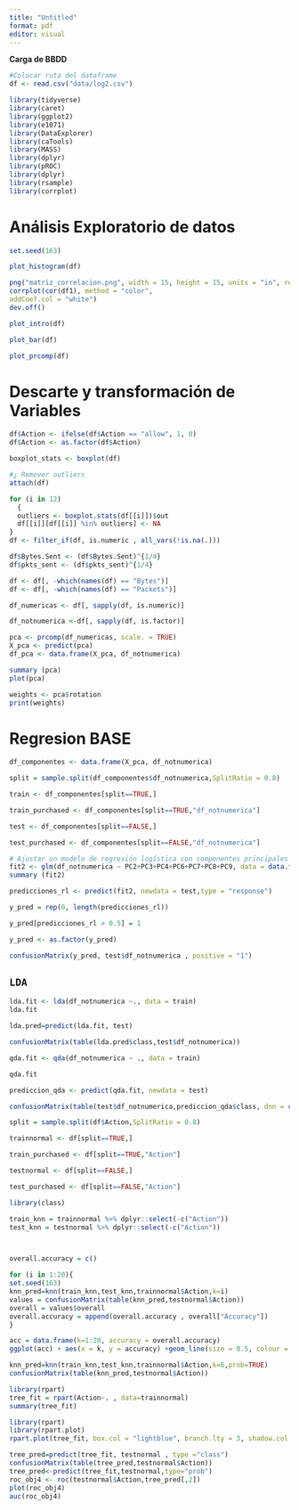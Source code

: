---
title: "Untitled"
format: pdf
editor: visual
---

**Carga de BBDD**

```{r}
#Colocar ruta del dataframe
df <- read.csv("data/log2.csv")
```

```{r , results='hide', warning=FALSE, message=FALSE}


library(tidyverse)
library(caret)
library(ggplot2)
library(e1071)
library(DataExplorer)
library(caTools)
library(MASS)
library(dplyr)
library(pROC)
library(dplyr)
library(rsample)
library(corrplot)
```

# **Análisis Exploratorio de datos**

```{r}
set.seed(163)
```

```{r}
plot_histogram(df)
```

```{r}
png("matriz_correlacion.png", width = 15, height = 15, units = "in", res = 300)
corrplot(cor(df1), method = "color",
addCoef.col = "white")
dev.off()

```

```{r}
plot_intro(df)
```

```{r}
plot_bar(df)
```

```{r}
plot_prcomp(df)
```

# **Descarte y transformación de Variables**

```{r}

df$Action <- ifelse(df$Action == "allow", 1, 0)
df$Action <- as.factor(df$Action)

```

```{r}
boxplot_stats <- boxplot(df)
```

```{r}
#¿ Remover outliers
attach(df)

for (i in 12)
  {
  outliers <- boxplot.stats(df[[i]])$out
  df[[i]][df[[i]] %in% outliers] <- NA
}
df <- filter_if(df, is.numeric , all_vars(!is.na(.)))
```

```{r}
df$Bytes.Sent <- (df$Bytes.Sent)^{1/4}
df$pkts_sent <- (df$pkts_sent)^{1/4}
```

```{r}
df <- df[, -which(names(df) == "Bytes")]
df <- df[, -which(names(df) == "Packets")]

```

```{r}
df_numericas <- df[, sapply(df, is.numeric)]

df_notnumerica <-df[, sapply(df, is.factor)]


```

```{r}
pca <- prcomp(df_numericas, scale. = TRUE)
X_pca <- predict(pca)
df_pca <- data.frame(X_pca, df_notnumerica)
```

```{r}
summary (pca)
plot(pca)
```

```{r}
weights <- pca$rotation
print(weights)
```

# **Regresion BASE**

```{r}
df_componentes <- data.frame(X_pca, df_notnumerica)
```

```{r}
split = sample.split(df_componentes$df_notnumerica,SplitRatio = 0.8)

train <- df_componentes[split==TRUE,]

train_purchased <- df_componentes[split==TRUE,"df_notnumerica"]

test <- df_componentes[split==FALSE,]

test_purchased <- df_componentes[split==FALSE,"df_notnumerica"]

```

```{r}
# Ajustar un modelo de regresión logística con componentes principales
fit2 <- glm(df_notnumerica ~ PC2+PC3+PC4+PC6+PC7+PC8+PC9, data = data.frame(train), family = binomial)
summary (fit2)
```

```{r}



predicciones_rl <- predict(fit2, newdata = test,type = "response")

y_pred = rep(0, length(predicciones_rl))

y_pred[predicciones_rl > 0.5] = 1

y_pred <- as.factor(y_pred)

confusionMatrix(y_pred, test$df_notnumerica , positive = "1")
```

## **`LDA`**

```{r}
lda.fit <- lda(df_notnumerica ~., data = train)
lda.fit
```

```{r}
lda.pred=predict(lda.fit, test)

confusionMatrix(table(lda.pred$class,test$df_notnumerica))
```

```{r}
qda.fit <- qda(df_notnumerica ~ ., data = train)

qda.fit

```

```{r}
prediccion_qda <- predict(qda.fit, newdata = test)

confusionMatrix(table(test$df_notnumerica,prediccion_qda$class, dnn = c ("clase real","clase predicha")))
```

```{r}
split = sample.split(df$Action,SplitRatio = 0.8)

trainnormal <- df[split==TRUE,]

train_purchased <- df[split==TRUE,"Action"]

testnormal <- df[split==FALSE,]

test_purchased <- df[split==FALSE,"Action"]
```

```{r}
library(class)
```

```{r}


train_knn = trainnormal %>% dplyr::select(-c("Action"))
test_knn = testnormal %>% dplyr::select(-c("Action"))



overall.accuracy = c()

for (i in 1:20){
set.seed(163)
knn_pred=knn(train_knn,test_knn,trainnormal$Action,k=i)
values = confusionMatrix(table(knn_pred,testnormal$Action))
overall = values$overall
overall.accuracy = append(overall.accuracy , overall["Accuracy"])
}

acc = data.frame(k=1:20, accuracy = overall.accuracy)
ggplot(acc) + aes(x = k, y = accuracy) +geom_line(size = 0.5, colour = "#112446") + theme_light()
```

```{r}
knn_pred=knn(train_knn,test_knn,trainnormal$Action,k=6,prob=TRUE)
confusionMatrix(table(knn_pred,testnormal$Action))
```

```{r}
library(rpart)
tree_fit = rpart(Action~. , data=trainnormal)
summary(tree_fit)

```

```{r}
library(rpart)
library(rpart.plot)
rpart.plot(tree_fit, box.col = "lightblue", branch.lty = 3, shadow.col = "gray", main = "Árbol de Decisión", fallen.leaves = TRUE, cex = 0.8)

```

```{r}
tree_pred=predict(tree_fit, testnormal , type ="class")
confusionMatrix(table(tree_pred,testnormal$Action))
tree_pred<-predict(tree_fit,testnormal,type="prob")
roc_obj4 <- roc(testnormal$Action,tree_pred[,2])
plot(roc_obj4)
auc(roc_obj4)
```
